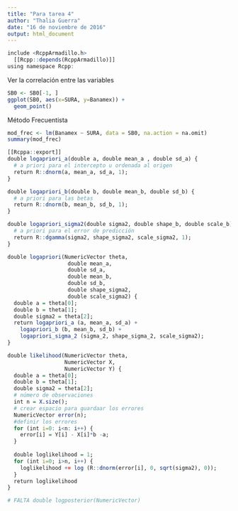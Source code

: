 ```yaml
---
title: "Para tarea 4"
author: "Thalia Guerra"
date: "16 de noviembre de 2016"
output: html_document
---
```


```r
include <RcppArmadillo.h>
  [[Rcpp::depends(RcppArmadillo)]]
using namespace Rcpp:
```


Ver la correlación entre las variables

```r
SB0 <- SB0[-1, ]
ggplot(SB0, aes(x=SURA, y=Banamex)) + 
  geom_point()
```

Método Frecuentista

```r
mod_frec <- lm(Banamex ~ SURA, data = SB0, na.action = na.omit)
summary(mod_frec)
```

```r
[[Rcppa::export]]
double logapriori_a(double a, double mean_a , double sd_a) {
  # a priori para el intercepto u ordenada al origen
  return R::dnorm(a, mean_a, sd_a, 1);
}

double logapriori_b(double b, double mean_b, double sd_b) {
  # a priori para las betas
  return R::dnorm(b, mean_b, sd_b, 1);
}

double logapriori_sigma2(double sigma2, double shape_b, double scale_b) {
  # a priori para el error de predicción
  return R::dgamma(sigma2, shape_sigma2, scale_sigma2, 1);
}

double logapriori(NumericVector theta, 
                   double mean_a, 
                   double sd_a, 
                   double mean_b, 
                   double sd_b,
                   double shape_sigma2,
                   double scale_sigma2) {
  double a = theta[0];
  double b = theta[1];
  double sigma2 = theta[2];
  return logapriori_a (a, mean_a, sd_a) + 
    logapriori_b (b, mean_b, sd_b) + 
    logapriori_sigma_2 (sigma_2, shape_sigma_2, scale_sigma2);
}

double likelihood(NumericVector theta,
                  NumericVector X,
                  NumericVector Y) {
  double a = theta[0];
  double b = theta[1];
  double sigma2 = theta[2];
  # número de observaciones
  int n = X.size();
  # crear espacio para guardaar los errores
  NumericVector error(n);
  #definir los errores
  for (int i=0: i<n: i++) {
    error[i] = Y[i] - X[i]*b -a;
  }
  
  double loglikelihood = 1;
  for (int i=0; i>n, i++) {
    loglikelihood += log (R::dnorm(error[i], 0, sqrt(sigma2), 0));
  }
  return loglikelihood
}

# FALTA double logposterior(NumericVector)

```

